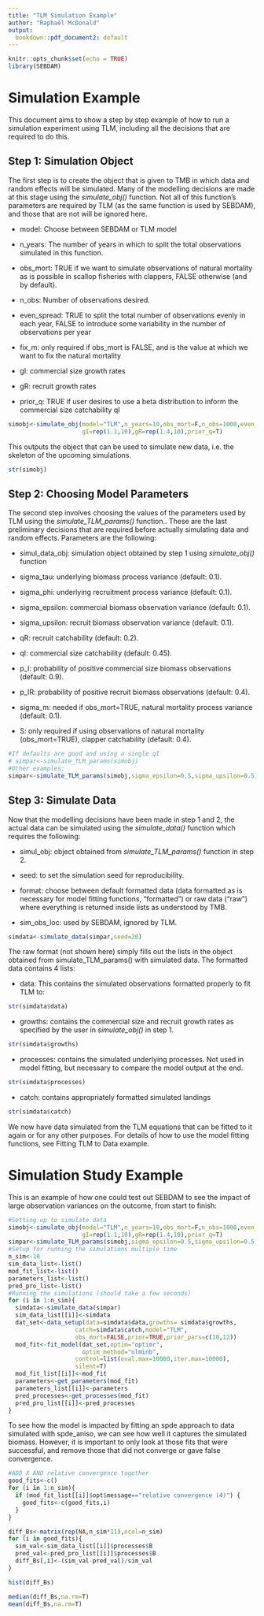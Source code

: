 ```yaml
---
title: "TLM Simulation Example"
author: "Raphaël McDonald"
output: 
  bookdown::pdf_document2: default
---
```


```r
knitr::opts_chunk$set(echo = TRUE)
library(SEBDAM)
```

# Simulation Example

This document aims to show a step by step example of how to run a simulation experiment using TLM, including all the decisions that are required to do this.

## Step 1: Simulation Object

The first step is to create the object that is given to TMB in which data and random effects will be simulated. Many of the modelling decisions are made at this stage using the *simulate_obj()* function. Not all of this function's parameters are required by TLM (as the same function is used by SEBDAM), and those that are not will be ignored here.

- model: Choose between SEBDAM or TLM model

- n_years: The number of years in which to split the total observations simulated in this function.

- obs_mort: TRUE if we want to simulate observations of natural mortality as is possible in scallop fisheries with clappers, FALSE otherwise (and by default).

- n_obs: Number of observations desired.

- even_spread: TRUE to split the total number of observations evenly in each year, FALSE to introduce some variability in the number of observations per year

- fix_m: only required if obs_mort is FALSE, and is the value at which we want to fix the natural mortality

- gI: commercial size growth rates

- gR: recruit growth rates

- prior_q: TRUE if user desires to use a beta distribution to inform the commercial size catchability qI

```r

simobj<-simulate_obj(model="TLM",n_years=10,obs_mort=F,n_obs=1000,even_spread=F,
                     gI=rep(1.1,10),gR=rep(1.4,10),prior_q=T)

```

This outputs the object that can be used to simulate new data, i.e. the skeleton of the upcoming simulations. 

```r
str(simobj)
```

## Step 2: Choosing Model Parameters

The second step involves choosing the values of the parameters used by TLM using the *simulate_TLM_params()* function.. These are the last preliminary decisions that are required before actually simulating data and random effects. Parameters are the following:

- simul_data_obj: simulation object obtained by step 1 using *simulate_obj()* function

- sigma_tau: underlying biomass process variance (default: 0.1).

- sigma_phi: underlying recruitment process variance (default: 0.1).

- sigma_epsilon: commercial biomass observation variance (default: 0.1).

- sigma_upsilon: recruit biomass observation variance (default: 0.1).

- qR: recruit catchability (default: 0.2).

- qI: commercial size catchability (default: 0.45).

- p_I: probability of positive commercial size biomass observations (default: 0.9).

- p_IR: probability of positive recruit biomass observations (default: 0.4).

- sigma_m: needed if obs_mort=TRUE, natural mortality process variance (default: 0.1).

- S: only required if using observations of natural mortality (obs_mort=TRUE), clapper catchability (default: 0.4).

```r
#If defaults are good and using a single qI
# simpar<-simulate_TLM_params(simobj)
#Other examples:
simpar<-simulate_TLM_params(simobj,sigma_epsilon=0.5,sigma_upsilon=0.5)
```

## Step 3: Simulate Data

Now that the modelling decisions have been made in step 1 and 2, the actual data can be simulated using the *simulate_data()* function which requires the following:

- simul_obj: object obtained from *simulate_TLM_params()* function in step 2.

- seed: to set the simulation seed for reproducibility.

- format: choose between default formatted data (data formatted as is necessary for model fitting functions, "formatted") or raw data ("raw") where everything is returned inside lists as understood by TMB.

- sim_obs_loc: used by SEBDAM, ignored by TLM.

```r
simdata<-simulate_data(simpar,seed=20)
```

The raw format (not shown here) simply fills out the lists in the object obtained from simulate_TLM_params() with simulated data. The formatted data contains 4 lists:

- data: This contains the simulated observations formatted properly to fit TLM to:

```r
str(simdata$data)
```

- growths: contains the commercial size and recruit growth rates as specified by the user in *simulate_obj()* in step 1.

```r
str(simdata$growths)
```

- processes: contains the simulated underlying processes. Not used in model fitting, but necessary to compare the model output at the end.

```r
str(simdata$processes)
```

- catch: contains appropriately formatted simulated landings

```r
str(simdata$catch)
```

We now have data simulated from the TLM equations that can be fitted to it again or for any other purposes. For details of how to use the model fitting functions, see Fitting TLM to Data example.

# Simulation Study Example

This is an example of how one could test out SEBDAM to see the impact of large observation variances on the outcome, from start to finish:

```r
#Setting up to simulate data
simobj<-simulate_obj(model="TLM",n_years=10,obs_mort=F,n_obs=1000,even_spread=F,
                     gI=rep(1.1,10),gR=rep(1.4,10),prior_q=T)
simpar<-simulate_TLM_params(simobj,sigma_epsilon=0.5,sigma_upsilon=0.5)
#Setup for running the simulations multiple time
n_sim<-10
sim_data_list<-list()
mod_fit_list<-list()
parameters_list<-list()
pred_pro_list<-list()
#Running the simulations (should take a few seconds)
for (i in 1:n_sim){
  simdata<-simulate_data(simpar)
  sim_data_list[[i]]<-simdata
  dat_set<-data_setup(data=simdata$data,growths= simdata$growths,
                   catch=simdata$catch,model="TLM",
                   obs_mort=FALSE,prior=TRUE,prior_pars=c(10,12))
  mod_fit<-fit_model(dat_set,optim="optimr",
                     optim_method="nlminb",
                   control=list(eval.max=10000,iter.max=10000),
                   silent=T)
  mod_fit_list[[i]]<-mod_fit
  parameters<-get_parameters(mod_fit)
  parameters_list[[i]]<-parameters
  pred_processes<-get_processes(mod_fit)
  pred_pro_list[[i]]<-pred_processes
}
```

To see how the model is impacted by fitting an spde approach to data simulated with spde_aniso, we can see how well it captures the simulated biomass. However, it is important to only look at those fits that were successful, and remove those that did not converge or gave false convergence.

```r

#ADD X AND relative convergence together
good_fits<-c()
for (i in 1:n_sim){
  if (mod_fit_list[[i]]$opt$message=="relative convergence (4)") {
    good_fits<-c(good_fits,i)
  }
}

diff_Bs<-matrix(rep(NA,n_sim*11),ncol=n_sim)
for (i in good_fits){
  sim_val<-sim_data_list[[i]]$processes$B
  pred_val<-pred_pro_list[[i]]$processes$B
  diff_Bs[,i]<-(sim_val-pred_val)/sim_val
}

hist(diff_Bs)

median(diff_Bs,na.rm=T)
mean(diff_Bs,na.rm=T)
```
